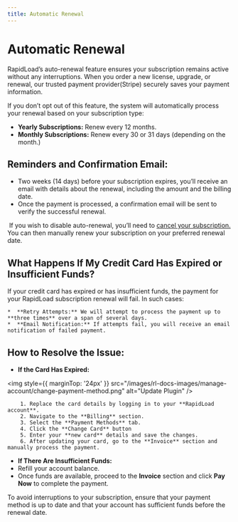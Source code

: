 ```yaml
---
title: Automatic Renewal
--- 
```


# Automatic Renewal

RapidLoad’s auto-renewal feature ensures your subscription remains active without any interruptions. When you order a new license, upgrade, or renewal, our trusted payment provider(Stripe) securely saves your payment information.
  
If you don’t opt out of this feature, the system will automatically process your renewal based on your subscription type:

*   **Yearly Subscriptions:** Renew every 12 months.
*   **Monthly Subscriptions:** Renew every 30 or 31 days (depending on the month.)

## Reminders and Confirmation Email:

*   Two weeks (14 days) before your subscription expires, you’ll receive an email with details about the renewal, including the amount and the billing date.
*   Once the payment is processed, a confirmation email will be sent to verify the successful renewal.

 If you wish to disable auto-renewal, you’ll need to [cancel your subscription.](https://app.clickup.com/9018301622/docs/8crgq5p-1358/8crgq5p-1518) You can then manually renew your subscription on your preferred renewal date.

## What Happens If My Credit Card Has Expired or Insufficient Funds?

If your credit card has expired or has insufficient funds, the payment for your RapidLoad subscription renewal will fail. In such cases:

    *  **Retry Attempts:** We will attempt to process the payment up to **three times** over a span of several days.
    *  **Email Notification:** If attempts fail, you will receive an email notification of failed payment.

## How to Resolve the Issue:

 * **If the Card Has Expired:**

<img style={{ marginTop: '24px' }} 
src="/images/rl-docs-images/manage-account/change-payment-method.png" alt="Update Plugin" />

        1. Replace the card details by logging in to your **RapidLoad account**.
        2. Navigate to the **Billing** section.
        3. Select the **Payment Methods** tab.
        4. Click the **Change Card** button
        5. Enter your **new card** details and save the changes.
        6. After updating your card, go to the **Invoice** section and manually process the payment.

  

* **If There Are Insufficient Funds:**
* Refill your account balance.
* Once funds are available, proceed to the **Invoice** section and click **Pay Now** to complete the payment.

To avoid interruptions to your subscription, ensure that your payment method is up to date and that your account has sufficient funds before the renewal date.